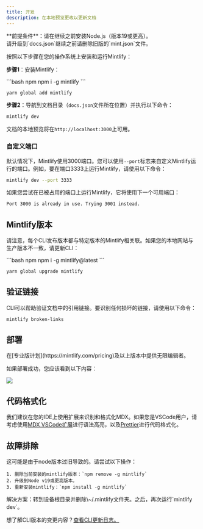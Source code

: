 ```yaml
---
title: 开发
description: 在本地预览更改以更新文档
---
```


<Info>
  **前提条件**：请在继续之前安装Node.js（版本19或更高）。<br />
  请升级到`docs.json`继续之前请删除旧版的`mint.json`文件。
</Info>

按照以下步骤在您的操作系统上安装和运行Mintlify：

**步骤1**：安装Mintlify：

<CodeGroup>
  ```bash npm
  npm i -g mintlify
  ```

  ```bash yarn
  yarn global add mintlify
  ```
</CodeGroup>

**步骤2**：导航到文档目录（`docs.json`文件所在位置）并执行以下命令：

```bash
mintlify dev
```

文档的本地预览将在`http://localhost:3000`上可用。

### 自定义端口

默认情况下，Mintlify使用3000端口。您可以使用`--port`标志来自定义Mintlify运行的端口。例如，要在端口3333上运行Mintlify，请使用以下命令：

```bash
mintlify dev --port 3333
```

如果您尝试在已被占用的端口上运行Mintlify，它将使用下一个可用端口：

```md
Port 3000 is already in use. Trying 3001 instead.
```

## Mintlify版本

请注意，每个CLI发布版本都与特定版本的Mintlify相关联。如果您的本地网站与生产版本不一致，请更新CLI：

<CodeGroup>
  ```bash npm
  npm i -g mintlify@latest
  ```

  ```bash yarn
  yarn global upgrade mintlify
  ```
</CodeGroup>

## 验证链接

CLI可以帮助验证文档中的引用链接。要识别任何损坏的链接，请使用以下命令：

```bash
mintlify broken-links
```

## 部署

<Tip>
  在[专业版计划](https://mintlify.com/pricing)及以上版本中提供无限编辑者。
</Tip>

如果部署成功，您应该看到以下内容：

<Frame>
  <img src="/images/checks-passed.png" style={{ borderRadius: '0.5rem' }} />
</Frame>

## 代码格式化

我们建议在您的IDE上使用扩展来识别和格式化MDX。如果您是VSCode用户，请考虑使用[MDX VSCode扩展](https://marketplace.visualstudio.com/items?itemName=unifiedjs.vscode-mdx)进行语法高亮，以及[Prettier](https://marketplace.visualstudio.com/items?itemName=esbenp.prettier-vscode)进行代码格式化。

## 故障排除

<AccordionGroup>
  <Accordion title="Error: Could not load the &#x22;sharp&#x22; module using the darwin-arm64 runtime">
    这可能是由于node版本过旧导致的。请尝试以下操作：

    1. 删除当前安装的mintlify版本：`npm remove -g mintlify`
    2. 升级到Node v19或更高版本。
    3. 重新安装mintlify：`npm install -g mintlify`
  </Accordion>

  <Accordion title="Issue: Encountering an unknown error">
    解决方案：转到设备根目录并删除\~/.mintlify文件夹。之后，再次运行`mintlify dev`。
  </Accordion>
</AccordionGroup>

想了解CLI版本的变更内容？[查看CLI更新日志。](https://www.npmjs.com/package/mintlify?activeTab=versions)
